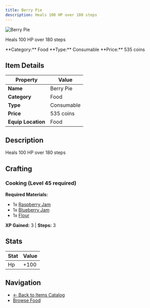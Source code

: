 ```yaml
---
title: Berry Pie
description: Heals 100 HP over 180 steps
---
```


<div className="flex items-start gap-6 mb-8">
  <div className="flex-shrink-0">
    <img src="/assets/resources/cooking/berry_pie.png" alt="Berry Pie" className="w-24 h-24 border rounded-lg" />
  </div>
  <div className="flex-1">
    <div className="space-y-2">
      <p className="text-lg text-muted-foreground">Heals 100 HP over 180 steps</p>
      <div className="flex flex-wrap gap-4 text-sm">
        <span className="px-2 py-1 bg-blue-100 dark:bg-blue-900 rounded-md">
          **Category:** Food
        </span>
        <span className="px-2 py-1 bg-green-100 dark:bg-green-900 rounded-md">
          **Type:** Consumable
        </span>
        <span className="px-2 py-1 bg-yellow-100 dark:bg-yellow-900 rounded-md">
          **Price:** 535 coins
        </span>
      </div>
    </div>
  </div>
</div>

## Item Details

| Property | Value |
|----------|-------|
| **Name** | Berry Pie |
| **Category** | Food |
| **Type** | Consumable |
| **Price** | 535 coins |
| **Equip Location** | Food |

## Description

Heals 100 HP over 180 steps


## Crafting

### Cooking (Level 45 required)

**Required Materials:**
- 1x [Raspberry Jam](/docs/resources/individual/raspberry_jam)
- 1x [Blueberry Jam](/docs/resources/individual/blueberry_jam)
- 1x [Flour](/docs/resources/individual/flour)

**XP Gained:** 3 | **Steps:** 3

## Stats

| Stat | Value |
|------|-------|
| Hp | +100 |


## Navigation

- [← Back to Items Catalog](/docs/items)
- [Browse Food](/docs/items#food)
